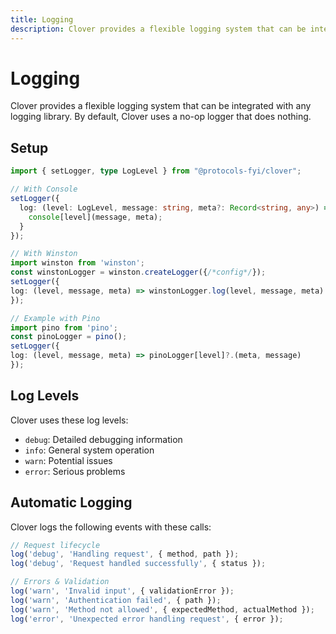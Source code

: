 ```yaml
---
title: Logging
description: Clover provides a flexible logging system that can be integrated with any logging library. By default, Clover uses a no-op logger that does nothing.
---
```


# Logging

Clover provides a flexible logging system that can be integrated with any logging library. By default, Clover uses a no-op logger that does nothing.

## Setup

```typescript
import { setLogger, type LogLevel } from "@protocols-fyi/clover";

// With Console
setLogger({
  log: (level: LogLevel, message: string, meta?: Record<string, any>) => {
    console[level](message, meta);
  }
});

// With Winston
import winston from 'winston';
const winstonLogger = winston.createLogger({/*config*/});
setLogger({
log: (level, message, meta) => winstonLogger.log(level, message, meta)
});

// Example with Pino
import pino from 'pino';
const pinoLogger = pino();
setLogger({
log: (level, message, meta) => pinoLogger[level]?.(meta, message)
});
```

## Log Levels

Clover uses these log levels:
- `debug`: Detailed debugging information
- `info`: General system operation
- `warn`: Potential issues
- `error`: Serious problems

## Automatic Logging

Clover logs the following events with these calls:

```typescript
// Request lifecycle
log('debug', 'Handling request', { method, path });
log('debug', 'Request handled successfully', { status });

// Errors & Validation
log('warn', 'Invalid input', { validationError });
log('warn', 'Authentication failed', { path });
log('warn', 'Method not allowed', { expectedMethod, actualMethod });
log('error', 'Unexpected error handling request', { error });
```
